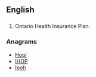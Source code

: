 ==English==
{{wikipedia}}

==={{acronym-old|en}}===
{{head|en}}

# {{context|Canada|lang=en}} Ontario Health Insurance Plan.

===Anagrams===
* [[Hopi#English|Hopi]]
* [[IHOP#English|IHOP]]
* [[Ipoh#English|Ipoh]]